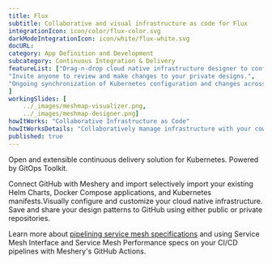 ```yaml
---
title: Flux  
subtitle: Collaborative and visual infrastructure as code for Flux
integrationIcon: icon/color/flux-color.svg
darkModeIntegrationIcon: icon/white/flux-white.svg
docURL: 
category: App Definition and Development
subcategory: Continuous Integration & Delivery
featureList: ["Drag-n-drop cloud native infrastructure designer to configure, model, and deploy your workloads.",
"Invite anyone to review and make changes to your private designs.",
"Ongoing synchronization of Kubernetes configuration and changes across any number of clusters."
]
workingSlides: [
    ../_images/meshmap-visualizer.png,
    ../_images/meshmap-designer.png]
howItWorks: "Collaborative Infrastructure as Code"
howItWorksDetails: "Collaboratively manage infrastructure with your coworkers synchronously sharing the same designs."
published: true
---
```

<p>
    Open and extensible continuous delivery solution for Kubernetes. Powered by GitOps Toolkit.
</p>
<p>
    Connect GitHub with Meshery and import selectively import your existing Helm Charts, Docker Compose applications, and Kubernetes manifests.Visually configure and customize your cloud native infrastructure.
    Save and share your design patterns to GitHub using either public or private repositories.
</p>
<p>
    Learn more about <a href="/blog/service-mesh-specifications/pipelining-service-mesh-specifications">pipelining service mesh specifications</a> and using Service Mesh Interface and Service Mesh Performance specs on your CI/CD pipelines with Meshery's GitHub Actions.
</p>